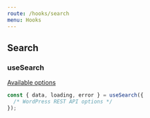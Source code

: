 ```yaml
---
route: /hooks/search
menu: Hooks
---
```


## Search

### useSearch

[Available options](https://developer.wordpress.org/rest-api/reference/search-results/#list-search-results)

```jsx
const { data, loading, error } = useSearch({
  /* WordPress REST API options */
});
```

